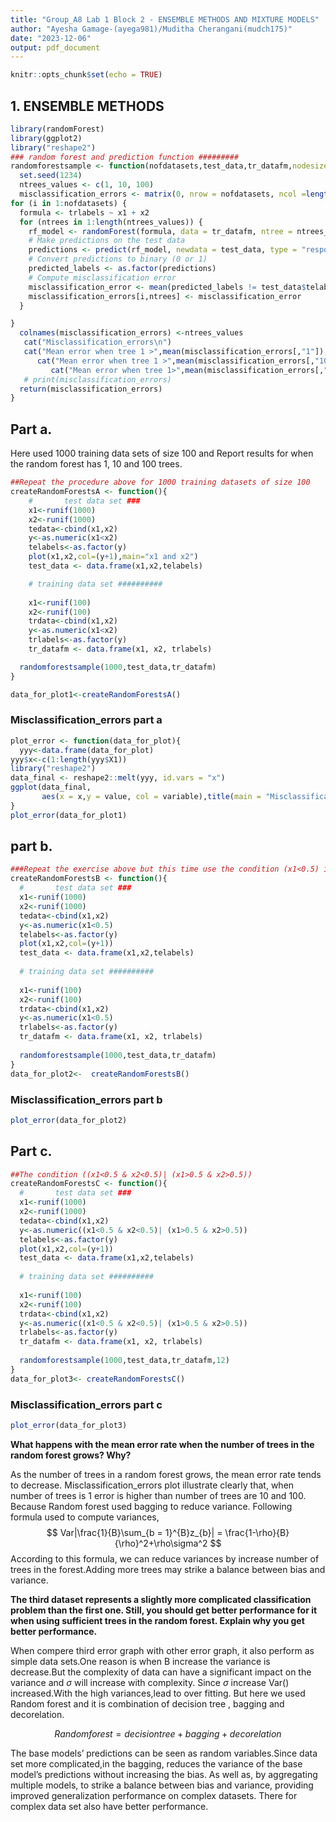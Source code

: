 ```yaml
---
title: "Group_A8 Lab 1 Block 2 - ENSEMBLE METHODS AND MIXTURE MODELS"
author: "Ayesha Gamage-(ayega981)/Muditha Cherangani(mudch175)"
date: "2023-12-06"
output: pdf_document
---
```


```r
knitr::opts_chunk$set(echo = TRUE)
```

## 1. ENSEMBLE METHODS

```r
library(randomForest)
library(ggplot2)
library("reshape2") 
### random forest and prediction function #########
randomforestsample <- function(nofdatasets,test_data,tr_datafm,nodesize=25){
  set.seed(1234)
  ntrees_values <- c(1, 10, 100)
  misclassification_errors <- matrix(0, nrow = nofdatasets, ncol =length(ntrees_values))
for (i in 1:nofdatasets) {
  formula <- trlabels ~ x1 + x2
  for (ntrees in 1:length(ntrees_values)) {
    rf_model <- randomForest(formula, data = tr_datafm, ntree = ntrees_values[ntrees], nodesize = nodesize, keep.forest = TRUE)
    # Make predictions on the test data
    predictions <- predict(rf_model, newdata = test_data, type = "response")
    # Convert predictions to binary (0 or 1)
    predicted_labels <- as.factor(predictions)
    # Compute misclassification error
    misclassification_error <- mean(predicted_labels != test_data$telabels)
    misclassification_errors[i,ntrees] <- misclassification_error
  }

}
  colnames(misclassification_errors) <-ntrees_values
   cat("Misclassification_errors\n")
   cat("Mean error when tree 1 >",mean(misclassification_errors[,"1"]),"\n")
      cat("Mean error when tree 1 >",mean(misclassification_errors[,"10"]),"\n")
         cat("Mean error when tree 1>",mean(misclassification_errors[,"100"]),"\n")
   # print(misclassification_errors)
  return(misclassification_errors)
}


```

## Part a.
Here used 1000 training data sets of size 100 and Report results for when the random forest has 1, 10 and 100 trees.
```r
##Repeat the procedure above for 1000 training datasets of size 100
createRandomForestsA <- function(){
    #       test data set ###
    x1<-runif(1000)
    x2<-runif(1000)
    tedata<-cbind(x1,x2)
    y<-as.numeric(x1<x2)
    telabels<-as.factor(y)
    plot(x1,x2,col=(y+1),main="x1 and x2")
    test_data <- data.frame(x1,x2,telabels)

    # training data set ##########
    
    x1<-runif(100)
    x2<-runif(100)
    trdata<-cbind(x1,x2)
    y<-as.numeric(x1<x2)
    trlabels<-as.factor(y)
    tr_datafm <- data.frame(x1, x2, trlabels)

  randomforestsample(1000,test_data,tr_datafm)
}

data_for_plot1<-createRandomForestsA()


```

### Misclassification_errors part a
```r
plot_error <- function(data_for_plot){
  yyy<-data.frame(data_for_plot)
yyy$x<-c(1:length(yyy$X1))
library("reshape2") 
data_final <- reshape2::melt(yyy, id.vars = "x")
ggplot(data_final,                 
       aes(x = x,y = value, col = variable),title(main = "Misclassification_errors")) + geom_line()
}
plot_error(data_for_plot1)
```


## part b.

```r
###Repeat the exercise above but this time use the condition (x1<0.5) i
createRandomForestsB <- function(){
  #       test data set ###
  x1<-runif(1000)
  x2<-runif(1000)
  tedata<-cbind(x1,x2)
  y<-as.numeric(x1<0.5)
  telabels<-as.factor(y)
  plot(x1,x2,col=(y+1))
  test_data <- data.frame(x1,x2,telabels)
  
  # training data set ##########
  
  x1<-runif(100)
  x2<-runif(100)
  trdata<-cbind(x1,x2)
  y<-as.numeric(x1<0.5)
  trlabels<-as.factor(y)
  tr_datafm <- data.frame(x1, x2, trlabels)
  
  randomforestsample(1000,test_data,tr_datafm)
}
data_for_plot2<-  createRandomForestsB()

```

### Misclassification_errors part b
```r
plot_error(data_for_plot2)
```


## Part c.
```r
##The condition ((x1<0.5 & x2<0.5)| (x1>0.5 & x2>0.5)) 
createRandomForestsC <- function(){
  #       test data set ###
  x1<-runif(1000)
  x2<-runif(1000)
  tedata<-cbind(x1,x2)
  y<-as.numeric((x1<0.5 & x2<0.5)| (x1>0.5 & x2>0.5))
  telabels<-as.factor(y)
  plot(x1,x2,col=(y+1))
  test_data <- data.frame(x1,x2,telabels)
  
  # training data set ##########
  
  x1<-runif(100)
  x2<-runif(100)
  trdata<-cbind(x1,x2)
  y<-as.numeric((x1<0.5 & x2<0.5)| (x1>0.5 & x2>0.5))
  trlabels<-as.factor(y)
  tr_datafm <- data.frame(x1, x2, trlabels)
  
  randomforestsample(1000,test_data,tr_datafm,12)
}
data_for_plot3<- createRandomForestsC()

```
### Misclassification_errors part c

```r
plot_error(data_for_plot3)
```

**What happens with the mean error rate when the number of trees in the random forest grows? Why?**

As the number of trees in a random forest grows, the mean error rate tends to decrease. Misclassification_errors plot illustrate clearly that, when number of trees is 1 error is higher than number of trees are 10 and 100. Because Random forest used bagging to reduce variance. Following formula used to compute variances,
$$
Var|\frac{1}{B}\sum_{b = 1}^{B}z_{b}| = \frac{1-\rho}{B}{\rho}^2+\rho\sigma^2
$$
According to this formula, we can reduce variances by increase number of trees in the forest.Adding more trees may strike a balance between bias and variance. 

**The third dataset represents a slightly more complicated classification problem
than the first one. Still, you should get better performance for it when using sufficient trees in the random forest. Explain why you get better performance.**

When compere third error graph with other error graph, it also perform as simple data sets.One reason is when B increase the variance is decrease.But the complexity of data can have a significant impact on the variance and $\sigma$ will increase with complexity. Since $\sigma$ increase Var() increased.With the high variances,lead to over fitting. 
But here we used Random forest and it is combination of decision tree , bagging and decorelation.

 $$
Random forest = decision tree + bagging + decorelation
$$

The base models’ predictions can be seen as random variables.Since data set more complicated,in the bagging, reduces the variance of the base model’s predictions without increasing the bias. As well as, by aggregating multiple models, to strike a balance between bias and variance, providing improved generalization performance on complex datasets. There for complex data set also have better performance.


